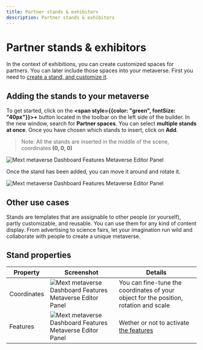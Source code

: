 ```yaml
---
title: Partner stands & exhibitors
description: Partner stands & exhibitors
---
```


# Partner stands & exhibitors

In the context of exhibitions, you can create customized spaces for partners. You can later include those spaces into your metaverse. First you need to [create a stand, and customize it](/docs/metaverse/invite-partners-and-visitors/manage-your-booths).

## Adding the stands to your metaverse

To get started, click on the **<span style={{color: "green", fontSize: "40px"}}>+</span>** button located in the toolbar on the left side of the builder. In the new window, search for **Partner spaces**. You can select **multiple stands at once**. Once you have chosen which stands to insert, click on **Add**.

> Note: All the stands are inserted in the middle of the scene, coordinates **(0, 0, 0)**

![Mext metaverse Dashboard Features Metaverse Editor Panel](/img/metaverse/add-partner-space.png)

Once the stand has been added, you can move it around and rotate it.

![Mext metaverse Dashboard Features Metaverse Editor Panel](/img/metaverse/add-partner-space-done.jpg)

## Other use cases

Stands are templates that are assignable to other people (or yourself), partly customizable, and reusable. You can use them for any kind of content display. From advertising to science fairs, let your imagination run wild and collaborate with people to create a unique metaverse.

## Stand properties

| Property    | Screenshot                                                                                             | Details                                                                                                                                  |
| ----------- | ------------------------------------------------------------------------------------------------------ | ---------------------------------------------------------------------------------------------------------------------------------------- |
| Coordinates | ![Mext metaverse Dashboard Features Metaverse Editor Panel](/img/metaverse/properties-coordinates.jpg) | You can fine-tune the coordinates of your object for the position, rotation and scale                                                    |
| Features    | ![Mext metaverse Dashboard Features Metaverse Editor Panel](/img/metaverse/properties-features.jpg)    | Wether or not to activate [the features](/docs/metaverse/manage-your-metaverse/customize-your-metaverse/metaverse-editor#model-features) |
